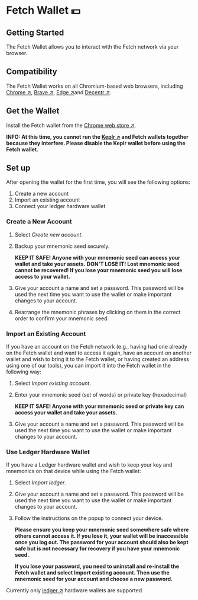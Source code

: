 # Fetch Wallet 💵
## Getting Started

The Fetch Wallet allows you to interact with the Fetch network via your browser.

## Compatibility

The Fetch Wallet works on all Chromium-based web browsers, including [Chrome ↗](https://www.google.com/chrome/), [Brave ↗](https://brave.com/), [Edge ↗](https://www.microsoft.com/edge)and [Decentr ↗](https://decentr.net/).

## Get the Wallet

Install the Fetch wallet from the [Chrome web store ↗](https://chrome.google.com/webstore/detail/fetchai-network-wallet/ellkdbaphhldpeajbepobaecooaoafpg/related?hl=en-GB).

**INFO: At this time, you cannot run the [Keplr ↗](https://chrome.google.com/webstore/detail/keplr/dmkamcknogkgcdfhhbddcghachkejeap?hl=en) and Fetch wallets together because they interfere. Please disable the Keplr wallet before using the Fetch wallet.**

## Set up

After opening the wallet for the first time, you will see the following options:

1. Create a new account
2. Import an existing account
3. Connect your ledger hardware wallet

### Create a New Account

1. Select _Create new account_.
2. Backup your mnemonic seed securely.

    **KEEP IT SAFE! Anyone with your mnemonic seed can access your wallet and take your assets.**
    **DON'T LOSE IT! Lost mnemonic seed cannot be recovered! If you lose your mnemonic seed you will lose access to your wallet.**

3. Give your account a name and set a password. This password will be used the next time you want to use the wallet or make important changes to your account.
4. Rearrange the mnemonic phrases by clicking on them in the correct order to confirm your mnemonic seed.

### Import an Existing Account

If you have an account on the Fetch network (e.g., having had one already on the Fetch wallet and want to access it again, have an account on another wallet and wish to bring it to the Fetch wallet, or having created an address using one of our tools), you can import it into the Fetch wallet in the following way:

1. Select _Import existing account_.
2. Enter your mnemonic seed (set of words) or private key (hexadecimal)

    **KEEP IT SAFE! Anyone with your mnemonic seed or private key can access your wallet and take your assets.**

3. Give your account a name and set a password. This password will be used the next time you want to use the wallet or make important changes to your account.

### Use Ledger Hardware Wallet

If you have a Ledger hardware wallet and wish to keep your key and mnemonics on that device while using the Fetch wallet:

1. Select _Import ledger_.
2. Give your account a name and set a password. This password will be used the next time you want to use the wallet or make important changes to your account.
3. Follow the instructions on the popup to connect your device.

    **Please ensure you keep your mnemonic seed somewhere safe where others cannot access it. If you lose it, your wallet will be inaccessible once you log out. The password for your account should also be kept safe but is not necessary for recovery if you have your mnemonic seed.**

    **If you lose your password, you need to uninstall and re-install the Fetch wallet and select Import existing account. Then use the mnemonic seed for your account and choose a new password.**

Currently only [ledger ↗](https://www.ledger.com/) hardware wallets are supported.
